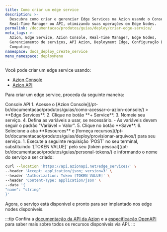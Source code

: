 ```yaml
---
title: Como criar um edge service
description: >-
  Descubra como criar e gerenciar Edge Services na Azion usando o Console,
  Real-Time Manager ou API, otimizando suas operações em Edge Nodes.
permalink: /documentacao/produtos/guias/deploy/criar-edge-service/
meta_tags: >-
  Azion, Edge Service, Azion Console, Real-Time Manager, Edge Nodes,
  Gerenciamento de serviços, API Azion, Deployment Edge, Configuração Edge, Edge
  Computing
namespace: docs_deploy_create_service
menu_namespace: deployMenu
---
```




Você pode criar um edge service usando:

- [Azion Console](/pt-br/documentacao/produtos/guias/como-acessar-o-azion-console/)
- [Azion API](https://api.azion.com/)

Para criar um edge service, proceda da seguinte maneira:

<Tabs client:visible>
    <Fragment slot="tab.console">Console</Fragment>
    <Fragment slot="tab.api">API</Fragment>

<Fragment slot="panel.console">
1. Acesse o [Azion Console](/pt-br/documentacao/produtos/guias/como-acessar-o-azion-console/) > **Edge Services**.
2. Clique no botão **+ Service**.
3. Nomeie seu serviço.
4. Defina as variáveis a usar, se necessário.
    - As variáveis devem seguir o padrão "Variável = Valor".
5. Clique no botão **Save**.
6. Selecione a aba **Resources** e [forneça recursos](/pt-br/documentacao/produtos/guias/deploy/provisionar-arquivos/) para seu serviço.
</Fragment>

<Fragment slot="panel.api">
1. Execute a seguinte requisição `POST` no seu terminal, substituindo `[TOKEN VALUE]` pelo seu [token pessoal](/pt-br/documentacao/produtos/guias/personal-tokens/) e informando o nome do serviço a ser criado:

```bash
curl --location 'https://api.azionapi.net/edge_services/' \
--header 'Accept: application/json; version=3' \
--header 'Authorization: Token [TOKEN VALUE]' \
--header 'Content-Type: application/json' \
--data '{
"name": "string"
}'
```

Agora, o serviço está disponível e pronto para ser implantado nos edge nodes disponíveis.

:::tip
Confira a [documentação da API da Azion](https://api.azion.com/) e a [especificação OpenAPI](https://github.com/aziontech/azionapi-openapi/) para saber mais sobre todos os recursos disponíveis via API.
:::
</Fragment>

</Tabs>
